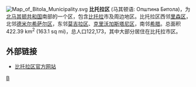 [[File:Map_of_Bitola_Municipality.svg|right]]
'''比托拉区''' (马其顿语: Општина Битола)，为[[北马其顿共和国|北马其顿共和国]]南部的一个区，包含[[比托拉|比托拉]]市及周边地区。比托拉区西邻[[里森区|里森区]]，北邻[[德米尔希萨尔区|德米尔希萨尔区]]，东邻[[莫吉拉区|莫吉拉区]]、[[克里沃加斯塔尼区|克里沃加斯塔尼区]]，南邻[[希腊|希腊]]。总面积422.39 km<sup>2</sup> (163.1 sq mi)，总人口122,173，其中大部分居住在比托拉市区。

== 外部链接 ==
* [http://bitola.gov.mk 比托拉区官方网站] {{Wayback|url=http://bitola.gov.mk/ |date=20150811121243 }}

{{北馬其頓行政區劃}}

[[Category:北马其顿行政区划|B]]
